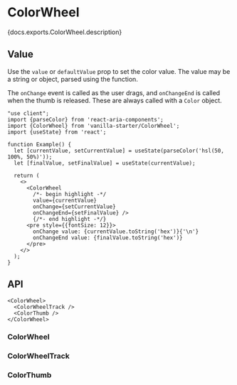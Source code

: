 


# ColorWheel

<PageDescription>{docs.exports.ColorWheel.description}</PageDescription>

<ExampleSwitcher>
  <VisualExample
    component={VanillaColorWheel}
    docs={docs.exports.ColorWheel}
    links={docs.links}
    props={['isDisabled']}
    type="vanilla"
    files={["starters/docs/src/ColorWheel.tsx", "starters/docs/src/ColorWheel.css"]} />
  <VisualExample
    component={TailwindColorWheel}
    docs={docs.exports.ColorWheel}
    links={docs.links}
    props={['isDisabled']}
    type="tailwind"
    files={["starters/tailwind/src/ColorWheel.tsx", "starters/tailwind/src/ColorThumb.tsx", "starters/tailwind/src/index.css"]} />
</ExampleSwitcher>

## Value

Use the `value` or `defaultValue` prop to set the color value. The value may be a string or <TypeLink type={docs.exports.Color} links={docs.links} /> object, parsed using the <TypeLink type={docs.exports.parseColor} links={docs.links} /> function.

The `onChange` event is called as the user drags, and `onChangeEnd` is called when the thumb is released. These are always called with a `Color` object.

```tsx render
"use client";
import {parseColor} from 'react-aria-components';
import {ColorWheel} from 'vanilla-starter/ColorWheel';
import {useState} from 'react';

function Example() {
  let [currentValue, setCurrentValue] = useState(parseColor('hsl(50, 100%, 50%)'));
  let [finalValue, setFinalValue] = useState(currentValue);

  return (
    <>
      <ColorWheel
        /*- begin highlight -*/
        value={currentValue}
        onChange={setCurrentValue}
        onChangeEnd={setFinalValue} />
        {/*- end highlight -*/}
      <pre style={{fontSize: 12}}>
        onChange value: {currentValue.toString('hex')}{'\n'}
        onChangeEnd value: {finalValue.toString('hex')}
      </pre>
    </>
  );
}
```

## API

<Anatomy
  role="img"
  aria-label="Color wheel anatomy diagram: Shows a color wheel component with labels pointing to its parts, including the track, and thumb elements." />

```tsx links={{ColorWheel: '#colorwheel', ColorWheelTrack: '#colorwheeltrack', ColorThumb: '#colorthumb'}}
<ColorWheel>
  <ColorWheelTrack />
  <ColorThumb />
</ColorWheel>
```

### ColorWheel

<PropTable component={docs.exports.ColorWheel} links={docs.links} showDescription />

### ColorWheelTrack

<PropTable component={docs.exports.ColorWheelTrack} links={docs.links} showDescription />

### ColorThumb

<PropTable component={docs.exports.ColorThumb} links={docs.links} showDescription />
